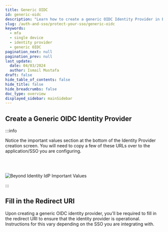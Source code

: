 ```yaml
---
title: Generic OIDC
id: generic-oidc
description: "Learn how to create a generic OIDC Identity Provider in Beyond Identity."
slug: /auth-and-sso/protect-your-sso/generic-oidc
keywords:
  - mfa
  - single device
  - identity provider
  - generic OIDC
pagination_next: null
pagination_prev: null
last_update:
  date: 04/03/2024
  author: Ismail Mustafa
draft: false
hide_table_of_contents: false
hide_title: false
hide_breadcrumbs: false
doc_type: overview
displayed_sidebar: mainSidebar
---
```



## Create a Generic OIDC Identity Provider

<Arcade clip={Clip.OktaIntegrationGuideCreateBeyondIdentityIdp} />

:::info

Notice the important values section at the bottom of the Identity Provider creation screen. You will need to copy a few of these URLs over to the application/SSO you are configuring.

<br></br>

![Beyond Identity IdP Important Values](../../images/okta-integration-guide/beyond-identity-idp-important-values.png)

:::

## Fill in the Redirect URI

Upon creating a generic OIDC identity provider, you'll be required to fill in the redirect URI to ensure that the identity provider is operational. Instructions for this vary depending on the SSO you are integrating with.

